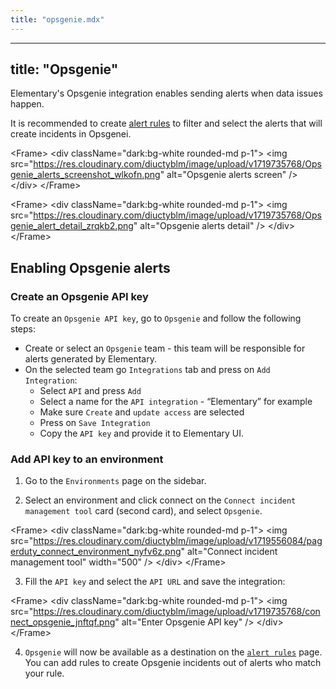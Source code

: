 ```yaml
---
title: "opsgenie.mdx"
---
```


---
title: "Opsgenie"
---

Elementary's Opsgenie integration enables sending alerts when data issues happen.

It is recommended to create [alert rules](/features/alerts-and-incidents/alert-rules) to filter and select the alerts that will create incidents in Opsgenei.


&lt;Frame&gt;
  &lt;div className="dark:bg-white rounded-md p-1"&gt;
    &lt;img
      src="https://res.cloudinary.com/diuctyblm/image/upload/v1719735768/Opsgenie_alerts_screenshot_wlkofn.png"
      alt="Opsgenie alerts screen"
    /&gt;
  &lt;/div&gt;
&lt;/Frame&gt;

&lt;Frame&gt;
  &lt;div className="dark:bg-white rounded-md p-1"&gt;
    &lt;img
      src="https://res.cloudinary.com/diuctyblm/image/upload/v1719735768/Opsgenie_alert_detail_zrqkb2.png"
      alt="Opsgenie alerts detail"
    /&gt;
  &lt;/div&gt;
&lt;/Frame&gt;

## Enabling Opsgenie alerts

### Create an Opsgenie API key

To create an `Opsgenie API key`, go to `Opsgenie` and follow the following steps:

- Create or select an `Opsgenie` team - this team will be responsible for alerts generated by Elementary.
- On the selected team go `Integrations` tab and press on `Add Integration`:
  - Select `API` and press `Add`
  - Select a name for the  `API integration` - “Elementary” for example
  - Make sure `Create` and `update access` are selected
  - Press on `Save Integration`
  - Copy the `API key` and provide it to Elementary UI.

### Add API key to an environment

1. Go to the `Environments` page on the sidebar.

2. Select an environment and click connect on the `Connect incident management tool` card (second card), and select `Opsgenie`.

&lt;Frame&gt;
  &lt;div className="dark:bg-white rounded-md p-1"&gt;
    &lt;img
      src="https://res.cloudinary.com/diuctyblm/image/upload/v1719556084/pagerduty_connect_environment_nyfv6z.png"
      alt="Connect incident management tool"
      width="500"
    /&gt;
  &lt;/div&gt;
&lt;/Frame&gt;

3. Fill the `API key` and select the `API URL` and save the integration:

&lt;Frame&gt;
  &lt;div className="dark:bg-white rounded-md p-1"&gt;
    &lt;img
      src="https://res.cloudinary.com/diuctyblm/image/upload/v1719735768/connect_opsgenie_jnftqf.png"
      alt="Enter Opsgenie API key"
    /&gt;
  &lt;/div&gt;
&lt;/Frame&gt;

4. `Opsgenie` will now be available as a destination on the [`alert rules`](/features/alerts-and-incidents/alert-rules) page. You can add rules to create Opsgenie incidents out of alerts who match your rule. 